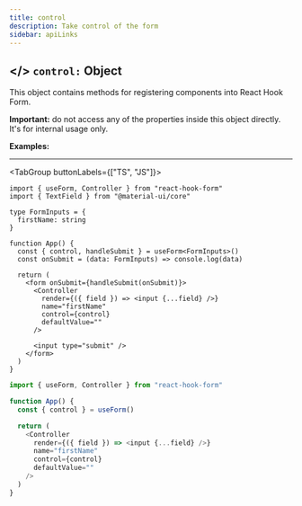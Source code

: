 ```yaml
---
title: control
description: Take control of the form
sidebar: apiLinks
---
```


## \</> `control:` <TypeText>Object</TypeText>

This object contains methods for registering components into React Hook Form.

<Admonition type="important" title="Rules">

**Important:** do not access any of the properties inside this object directly. It's for internal usage only.

</Admonition>

**Examples:**

---

<TabGroup buttonLabels={["TS", "JS"]}>

```tsx copy sandbox="https://codesandbox.io/s/react-hook-form-v6-controller-ts-jwyzw"
import { useForm, Controller } from "react-hook-form"
import { TextField } from "@material-ui/core"

type FormInputs = {
  firstName: string
}

function App() {
  const { control, handleSubmit } = useForm<FormInputs>()
  const onSubmit = (data: FormInputs) => console.log(data)

  return (
    <form onSubmit={handleSubmit(onSubmit)}>
      <Controller
        render={({ field }) => <input {...field} />}
        name="firstName"
        control={control}
        defaultValue=""
      />

      <input type="submit" />
    </form>
  )
}
```

```javascript copy sandbox="https://codesandbox.io/s/react-hook-form-v7-controller-5h1q5"
import { useForm, Controller } from "react-hook-form"

function App() {
  const { control } = useForm()

  return (
    <Controller
      render={({ field }) => <input {...field} />}
      name="firstName"
      control={control}
      defaultValue=""
    />
  )
}
```

</TabGroup>
